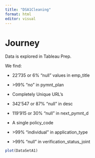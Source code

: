 ```yaml
---
title: "DSA1Cleaning"
format: html
editor: visual
---
```


# Journey

Data is explored in Tableau Prep.

We find:

-   22'735 or 6% "null" values in emp_title

-   \>99% "no" in pymnt_plan

-   Completely Unique URL's

-   342'547 or 87% "null" in desc

-   119'915 or 30% "null" in next_pymnt_d

-   A single policy_code

-   \>99% "individual" in application_type

-   \>99% "null" in verification_status_joint

```r
plot(DataSetA1)
```
